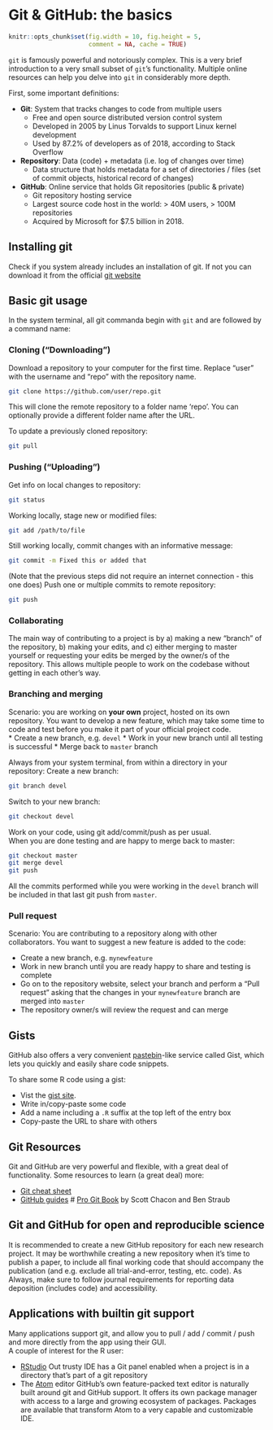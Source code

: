# Git & GitHub: the basics {#git}

```r
knitr::opts_chunk$set(fig.width = 10, fig.height = 5,
                      comment = NA, cache = TRUE) 
```

`git` is famously powerful and notoriously complex. This is a very brief introduction to a very small subset of `git`'s functionality. Multiple online resources can help you delve into `git` in considerably more depth.  

First, some important definitions:

* **Git**: System that tracks changes to code from multiple users
    * Free and open source distributed version control system
    * Developed in 2005 by Linus Torvalds to support Linux kernel development
    * Used by 87.2% of developers as of 2018, according to Stack Overflow

* **Repository**: Data (code) + metadata (i.e. log of changes over time)
    * Data structure that holds metadata for a set of directories / files (set of commit objects, historical record of changes)

* **GitHub**: Online service that holds Git repositories (public & private)
    * Git repository hosting service
    * Largest source code host in the world: > 40M users, > 100M repositories
    * Acquired by Microsoft for $7.5 billion in 2018.

## Installing git

Check if you system already includes an installation of git. If not you can download it from the official [git website](https://git-scm.com/downloads)

## Basic git usage

In the system terminal, all git commanda begin with `git` and are followed by a command name:  

### Cloning ("Downloading")

Download a repository to your computer for the first time. Replace "user" with the username and "repo" with the repository name.
```bash
git clone https://github.com/user/repo.git
```

This will clone the remote repository to a folder name 'repo'. You can optionally provide a different folder name after the URL.  

To update a previously cloned repository:

```bash
git pull
```

### Pushing ("Uploading")

Get info on local changes to repository:

```bash
git status
```

Working locally, stage new or modified files:

```bash
git add /path/to/file
```

Still working locally, commit changes with an informative message:

```bash
git commit -m Fixed this or added that
```

(Note that the previous steps did not require an internet connection - this one does)
Push one or multiple commits to remote repository:

```bash
git push
```

### Collaborating

The main way of contributing to a project is by a) making a new "branch" of the repository, b) making your edits, and c) either merging to master yourself or requesting your edits be merged by the owner/s of the repository.
This allows multiple people to work on the codebase without getting in each other's way. 

### Branching and merging

Scenario: you are working on **your own** project, hosted on its own repository. You want to develop a new feature, which may take some time to code and test before you  make it part of your official project code.  
* Create a new branch, e.g. `devel`
* Work in your new branch until all testing is successful
* Merge back to `master` branch

Always from your system terminal, from within a directory in your repository:
Create a new branch:

```bash
git branch devel
```

Switch to your new branch:

```bash
git checkout devel
```

Work on your code, using git add/commit/push as per usual.  
When you are done testing and are happy to merge back to master:

```bash
git checkout master
git merge devel
git push
```
All the commits performed while you were working in the `devel` branch will be included in that last git push from `master`.

### Pull request

Scenario: You are contributing to a repository along with other collaborators. You want to suggest a new feature is added to the code:  

* Create a new branch, e.g. `mynewfeature`
* Work in new branch until you are ready happy to share and testing is complete
* Go on to the repository website, select your branch and perform a "Pull request" asking that the changes in your `mynewfeature` branch are merged into `master`
* The repository owner/s will review the request and can merge

## Gists

GitHub also offers a very convenient [pastebin](https://en.wikipedia.org/wiki/Pastebin)-like service called Gist, which lets you quickly and easily share code snippets.  

To share some R code using a gist:  

* Vist the [gist site](https://gist.github.com/).
* Write in/copy-paste some code
* Add a name including a `.R` suffix at the top left of the entry box
* Copy-paste the URL to share with others

## Git Resources

Git and GitHub are very powerful and flexible, with a great deal of functionality. Some resources to learn (a great deal) more:  

* [Git cheat sheet](https://education.github.com/git-cheat-sheet-education.pdf)
* [GitHub guides](https://guides.github.com/)
# [Pro Git Book](https://git-scm.com/book/en/v2) by Scott Chacon and Ben Straub

## Git and GitHub for open and reproducible science

It is recommended to create a new GitHub repository for each new research project. It may be worthwhile creating a new repository when it's time to publish a paper, to include all final working code that should accompany the publication (and e.g. exclude all trial-and-error, testing, etc. code). As Always, make sure to follow journal requirements for reporting data deposition (includes code) and accessibility.

## Applications with builtin git support

Many applications support git, and allow you to pull / add / commit / push and more directly from the app using their GUI.  
A couple of interest for the R user:

* [RStudio](https://rstudio.com/)
Out trusty IDE has a Git panel enabled when a project is in a directory that's part of a git repository
* The [Atom](https://atom.io) editor
GitHub's own feature-packed text editor is naturally built around git and GitHub support. It offers its own package manager with access to a large and growing ecosystem of packages. Packages are available that transform Atom to a very capable and customizable IDE.